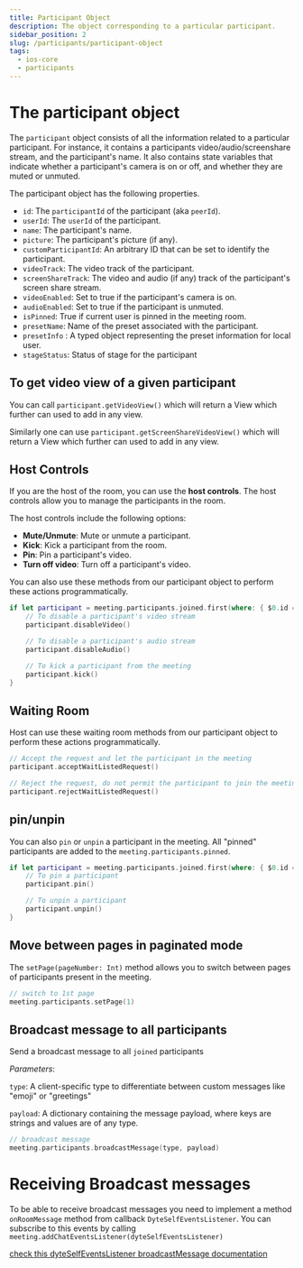 ```yaml
---
title: Participant Object
description: The object corresponding to a particular participant.
sidebar_position: 2
slug: /participants/participant-object
tags:
  - ios-core
  - participants
---
```


# The participant object

The `participant` object consists of all the information related to a particular participant. For instance, it contains a participants video/audio/screenshare stream, and the participant's name. It also contains state variables that indicate whether a participant's camera is on or off, and whether they are muted or unmuted.

The participant object has the following properties.

- `id`: The `participantId` of the participant (aka `peerId`).
- `userId`: The `userId` of the participant.
- `name`: The participant's name.
- `picture`: The participant's picture (if any).
- `customParticipantId`: An arbitrary ID that can be set to identify the
  participant.
- `videoTrack`: The video track of the participant.
- `screenShareTrack`: The video and audio (if any) track of the participant's
  screen share stream.
- `videoEnabled`: Set to true if the participant's camera is on.
- `audioEnabled`: Set to true if the participant is unmuted.
- `isPinned`: True if current user is pinned in the meeting room.
- `presetName`: Name of the preset associated with the participant.
- `presetInfo` : A typed object representing the preset information for local user.
- `stageStatus`: Status of stage for the participant

## To get video view of a given participant

You can call `participant.getVideoView()` which will return a View which further
can used to add in any view.

Similarly one can use `participant.getScreenShareVideoView()` which will return a
View which further can used to add in any view.

## Host Controls

If you are the host of the room, you can use the **host controls**. The host controls allow you to manage the participants in the room.

The host controls include the following options:

- **Mute/Unmute**: Mute or unmute a participant.
- **Kick**: Kick a participant from the room.
- **Pin**: Pin a participant's video.
- **Turn off video**: Turn off a participant's video.

You can also use these methods from our participant object to
perform these actions programmatically.

```swift
if let participant = meeting.participants.joined.first(where: { $0.id == participantId }) {
    // To disable a participant's video stream
    participant.disableVideo()

    // To disable a participant's audio stream
    participant.disableAudio()

    // To kick a participant from the meeting
    participant.kick()
}
```

## Waiting Room

Host can use these waiting room methods from our participant object to
perform these actions programmatically.

```swift
// Accept the request and let the participant in the meeting
participant.acceptWaitListedRequest()

// Reject the request, do not permit the participant to join the meeting
participant.rejectWaitListedRequest()
```

## pin/unpin

You can also `pin` or `unpin` a participant in the meeting. All "pinned"
participants are added to the `meeting.participants.pinned`.

```swift
if let participant = meeting.participants.joined.first(where: { $0.id == participantId }) {
    // To pin a participant
    participant.pin()

    // To unpin a participant
    participant.unpin()
}
```

## Move between pages in paginated mode

The `setPage(pageNumber: Int)` method allows you to switch between pages of
participants present in the meeting.

```swift
// switch to 1st page
meeting.participants.setPage(1)
```

## Broadcast message to all participants

Send a broadcast message to all `joined` participants

_Parameters_:

`type`: A client-specific type to differentiate between custom messages like "emoji" or "greetings"

`payload`: A dictionary containing the message payload, where keys are strings and values are of any type.

```swift
// broadcast message
meeting.participants.broadcastMessage(type, payload)
```

# Receiving Broadcast messages

To be able to receive broadcast messages you need to implement a method
`onRoomMessage` method from callback `DyteSelfEventsListener`. You can
subscribe to this events by calling
`meeting.addChatEventsListener(dyteSelfEventsListener)`

[check this dyteSelfEventsListener broadcastMessage documentation](/ios-core/local-user/events#listen-to-broadcast-message-within-the-room)

<head>
  <title>iOS Core The participant object</title>
  <meta
    name="description"
    content="Explore the iOS Core Participant Object and its functionalities for effective integration in your application."
  />
</head>
